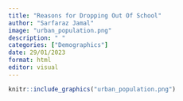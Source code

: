 ```yaml
---
title: "Reasons for Dropping Out Of School"
author: "Sarfaraz Jamal"
image: "urban_population.png"
description: " "
categories: ["Demographics"]
date: 29/01/2023
format: html
editor: visual
---
```


```r
knitr::include_graphics("urban_population.png")
```
